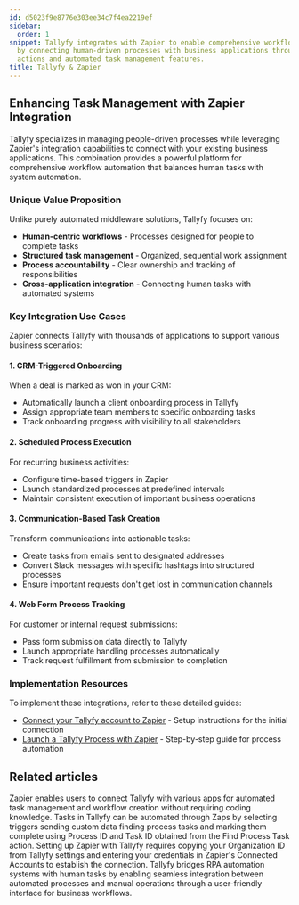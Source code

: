 ```yaml
---
id: d5023f9e8776e303ee34c7f4ea2219ef
sidebar:
  order: 1
snippet: Tallyfy integrates with Zapier to enable comprehensive workflow automation
  by connecting human-driven processes with business applications through triggers
  actions and automated task management features.
title: Tallyfy & Zapier
---
```


## Enhancing Task Management with Zapier Integration

Tallyfy specializes in managing people-driven processes while leveraging Zapier's integration capabilities to connect with your existing business applications. This combination provides a powerful platform for comprehensive workflow automation that balances human tasks with system automation.

### Unique Value Proposition

Unlike purely automated middleware solutions, Tallyfy focuses on:

- **Human-centric workflows** - Processes designed for people to complete tasks
- **Structured task management** - Organized, sequential work assignment
- **Process accountability** - Clear ownership and tracking of responsibilities
- **Cross-application integration** - Connecting human tasks with automated systems

### Key Integration Use Cases

Zapier connects Tallyfy with thousands of applications to support various business scenarios:

#### 1. CRM-Triggered Onboarding

When a deal is marked as won in your CRM:
- Automatically launch a client onboarding process in Tallyfy
- Assign appropriate team members to specific onboarding tasks
- Track onboarding progress with visibility to all stakeholders

#### 2. Scheduled Process Execution

For recurring business activities:
- Configure time-based triggers in Zapier
- Launch standardized processes at predefined intervals
- Maintain consistent execution of important business operations

#### 3. Communication-Based Task Creation

Transform communications into actionable tasks:
- Create tasks from emails sent to designated addresses
- Convert Slack messages with specific hashtags into structured processes
- Ensure important requests don't get lost in communication channels

#### 4. Web Form Process Tracking

For customer or internal request submissions:
- Pass form submission data directly to Tallyfy
- Launch appropriate handling processes automatically
- Track request fulfillment from submission to completion

### Implementation Resources

To implement these integrations, refer to these detailed guides:

- [Connect your Tallyfy account to Zapier](/products/pro/integrations/middleware/zapier/how-to-connect-your-tallyfy-account-to-zapier/) - Setup instructions for the initial connection
- [Launch a Tallyfy Process with Zapier](/products/pro/integrations/middleware/zapier/how-to-customize-your-tallyfy-zap-for-launch-process/) - Step-by-step guide for process automation


## Related articles
<CardGrid>
<LinkTitleCard header="<b>Middleware > Zapier</b>" href="/products/pro/integrations/middleware/zapier/" > Zapier enables users to connect Tallyfy with various apps for automated task management and workflow creation without requiring coding knowledge. </LinkTitleCard>
<LinkTitleCard header="<b>Zapier > Automate tasks in Tallyfy using zaps</b>" href="/products/pro/integrations/middleware/zapier/how-to-automate-tasks-in-tallyfy-using-zaps/" > Tasks in Tallyfy can be automated through Zaps by selecting triggers sending custom data finding process tasks and marking them complete using Process ID and Task ID obtained from the Find Process Task action. </LinkTitleCard>
<LinkTitleCard header="<b>Zapier > Connect Tallyfy to Zapier</b>" href="/products/pro/integrations/middleware/zapier/how-to-connect-your-tallyfy-account-to-zapier/" > Setting up Zapier with Tallyfy requires copying your Organization ID from Tallyfy settings and entering your credentials in Zapier's Connected Accounts to establish the connection. </LinkTitleCard>
<LinkTitleCard header="<b>Open Api > Combining RPA systems and human operators</b>" href="/products/pro/integrations/open-api/how-does-tallyfy-combine-rpa-systems-and-human-operators/" > Tallyfy bridges RPA automation systems with human tasks by enabling seamless integration between automated processes and manual operations through a user-friendly interface for business workflows. </LinkTitleCard>
</CardGrid>